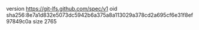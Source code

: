 version https://git-lfs.github.com/spec/v1
oid sha256:8e7a1d832e5073dc5942b6a375a8a113029a378cd2a695cf6e31f8ef97849c0a
size 2765
